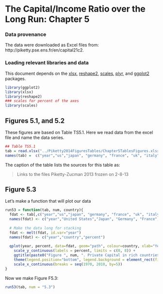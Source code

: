 The Capital/Income Ratio over the Long Run: Chapter 5
========================================================

### Data provenance

The data were downloaded as Excel files from: http://piketty.pse.ens.fr/en/capital21c2. 

### Loading relevant libraries and data

This document depends on the [xlsx](http://cran.r-project.org/web/packages/xlsx/index.html), [reshape2](http://cran.r-project.org/web/packages/reshape2/index.html), [scales](http://cran.r-project.org/web/packages/scales/index.html), [plyr](http://cran.r-project.org/web/packages/plyr/index.html), and [ggplot2](http://cran.r-project.org/web/packages/ggplot2/index.html) packages.

```r
library(ggplot2)
library(xlsx)
library(reshape2)
### scales for percent of the axes
library(scales)
```

## Figures 5.1, and 5.2

These figures are based on Table TS5.1. Here we read
data from the excel file and name the data series.

```r
## Table TS5.1
tab = read.xlsx("../Piketty2014FiguresTables/Chapter5TablesFigures.xlsx",sheetName="TS5.1",rowIndex=5:45,colIndex=1:10,header=FALSE)
names(tab) =  c("year","us","japan", "germany", "france", "uk", "italy", "canada", "australia", "spain")
```

The caption of the table lists the sources for this table as: 

> Links to the files Piketty-Zucman 2013 frozen on 2-8-13

## Figure 5.3

Let's make a function that will plot our data
```r
run53 = function(tab, num, country){
  fdat <- tab[,c("year","us","japan", "germany", "france", "uk", "italy", "canada", "australia", "spain")]
  names(fdat) <- c("year","United States","Japan", "Germany", "France", "Britain", "Italy", "Canada", "Australia", "Spain")
  
  # Make the data long for stacking
  fdat <- melt(fdat, id.var="year")
  names(fdat) <- c("year","country","percent")
  
  qplot(year, percent, data=fdat, geom="path", colour=country, xlab="Year", ylab="Value of private capital (% national income)") + 
    scale_y_continuous(labels = percent, limits = c(0, 8)) +
    ggtitle(paste0("Figure ", num, ". Private Capital in rich countries, 1970-2010")) +
    theme(legend.position="bottom", legend.background = element_rect(fill="transparent")) +
    scale_x_continuous(breaks = seq(1970, 2010, by=5))
}
```

Now we make Figure F5.3:

```r
run53(tab, num = "5.3")
```